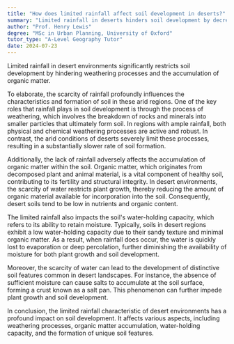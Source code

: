 ```yaml
---
title: "How does limited rainfall affect soil development in deserts?"
summary: "Limited rainfall in deserts hinders soil development by decreasing weathering processes and the accumulation of organic matter."
author: "Prof. Henry Lewis"
degree: "MSc in Urban Planning, University of Oxford"
tutor_type: "A-Level Geography Tutor"
date: 2024-07-23
---
```


Limited rainfall in desert environments significantly restricts soil development by hindering weathering processes and the accumulation of organic matter.

To elaborate, the scarcity of rainfall profoundly influences the characteristics and formation of soil in these arid regions. One of the key roles that rainfall plays in soil development is through the process of weathering, which involves the breakdown of rocks and minerals into smaller particles that ultimately form soil. In regions with ample rainfall, both physical and chemical weathering processes are active and robust. In contrast, the arid conditions of deserts severely limit these processes, resulting in a substantially slower rate of soil formation.

Additionally, the lack of rainfall adversely affects the accumulation of organic matter within the soil. Organic matter, which originates from decomposed plant and animal material, is a vital component of healthy soil, contributing to its fertility and structural integrity. In desert environments, the scarcity of water restricts plant growth, thereby reducing the amount of organic material available for incorporation into the soil. Consequently, desert soils tend to be low in nutrients and organic content.

The limited rainfall also impacts the soil's water-holding capacity, which refers to its ability to retain moisture. Typically, soils in desert regions exhibit a low water-holding capacity due to their sandy texture and minimal organic matter. As a result, when rainfall does occur, the water is quickly lost to evaporation or deep percolation, further diminishing the availability of moisture for both plant growth and soil development.

Moreover, the scarcity of water can lead to the development of distinctive soil features common in desert landscapes. For instance, the absence of sufficient moisture can cause salts to accumulate at the soil surface, forming a crust known as a salt pan. This phenomenon can further impede plant growth and soil development.

In conclusion, the limited rainfall characteristic of desert environments has a profound impact on soil development. It affects various aspects, including weathering processes, organic matter accumulation, water-holding capacity, and the formation of unique soil features.
    